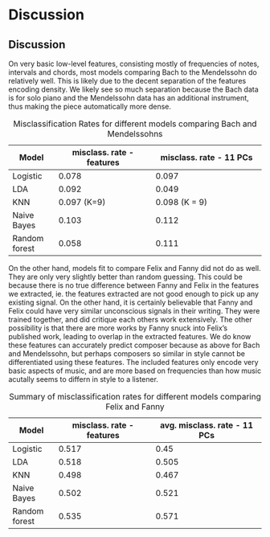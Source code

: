 # Discussion

## Discussion

On very basic low-level features, consisting mostly of frequencies of notes, intervals and chords, most models comparing Bach to the Mendelssohn do relatively well. This is likely due to the decent separation of the features encoding density. We likely see so much separation because the Bach data is for solo piano and the Mendelssohn data has an additional instrument, thus making the piece automatically more dense. 


Model        | misclass. rate - features | misclass. rate -  11 PCs 
-------------|---------------------------|-------------------------------
Logistic     | 0.078                     | 0.097
LDA          | 0.092                     | 0.049
KNN          | 0.097 (K=9)               | 0.098 (K = 9)
Naive Bayes  | 0.103                     | 0.112
Random forest| 0.058                     | 0.111

Table: Misclassification Rates for different models comparing Bach and Mendelssohns


On the other hand, models fit to compare Felix and Fanny did not do as well. They are only very slightly better than random guessing. This could be because there is no true difference between Fanny and Felix in the features we extracted, ie. the features extracted are not good enough to pick up any existing signal. On the other hand, it is certainly believable that Fanny and Felix could have very similar unconscious signals in their writing. They were trained together, and did critique each others work extensively. The other possibility is that there are more works by Fanny snuck into Felix's published work, leading to overlap in the extracted features.  We do know these features can accurately predict composer because as above for Bach and Mendelssohn, but perhaps composers so similar in style cannot be differentiated using these features. The included features only encode very basic aspects of music, and are more based on frequencies than how music acutally seems to differn in style to a listener. 


Model        | misclass. rate - features | avg. misclass. rate -  11 PCs 
-------------|---------------------------|-------------------------------
Logistic     | 0.517                     | 0.45
LDA          | 0.518                     | 0.505
KNN          | 0.498                     | 0.467
Naive Bayes  | 0.502                     | 0.521
Random forest| 0.535                     | 0.571

Table: Summary of misclassification rates for different models comparing Felix and Fanny






